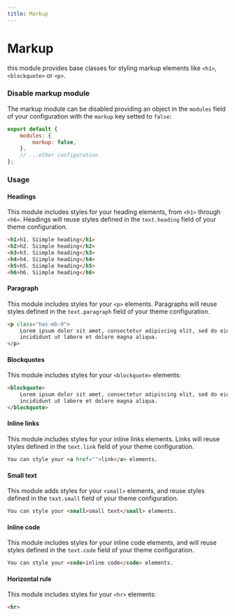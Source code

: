 ```yaml
---
title: Markup
---
```



# Markup

this module provides base classes for styling markup elements like `<h1>`, `<blockquote>` or `<p>`.

### Disable markup module

The markup module can be disabled providing an object in the `modules` field of your configuration with the `markup` key setted to `false`:

```js title=siimple.config.js
export default {
    modules: {
        markup: false,
    },
    // ...other configuration
};
```

### Usage

#### Headings

This module includes styles for your heading elements, from `<h1>` through `<h6>`. Headings will reuse styles defined in the `text.heading` field of your theme configuration.

```html live=true
<h1>h1. Siimple heading</h1>
<h2>h2. Siimple heading</h2>
<h3>h3. Siimple heading</h3>
<h4>h4. Siimple heading</h4>
<h5>h5. Siimple heading</h5>
<h6>h6. Siimple heading</h6>
```

#### Paragraph

This module includes styles for your `<p>` elements. Paragraphs will reuse styles defined in the `text.paragraph` field of your theme configuration.

```html live=true
<p class="has-mb-0">
    Lorem ipsum dolor sit amet, consectetur adipiscing elit, sed do eiusmod tempor 
    incididunt ut labore et dolore magna aliqua.
</p>
```

#### Blockquotes

This module includes styles for your `<blockquote>` elements:

```html live=true
<blockquote>
    Lorem ipsum dolor sit amet, consectetur adipiscing elit, sed do eiusmod tempor 
    incididunt ut labore et dolore magna aliqua.
</blockquote>
```

#### Inline links

This module includes styles for your inline links elements. Links will reuse styles defined in the `text.link` field of your theme configuration.

```html live=true
You can style your <a href="">link</a> elements.
``` 

#### Small text

This module adds styles for your `<small>` elements, and reuse styles defined in the `text.small` field of your theme configuration.

```html live=true
You can style your <small>small text</small> elements.
```

#### Inline code

This module includes styles for your inline code elements, and will reuse styles defined in the `text.code` field of your theme configuration.

```html live=true
You can style your <code>inline code</code> elements.
```

#### Horizontal rule

This module includes styles for your `<hr>` elements: 

```html
<hr>
```

